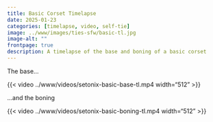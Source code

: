 ```yaml
---
title: Basic Corset Timelapse
date: 2025-01-23
categories: [timelapse, video, self-tie]
image: ../www/images/ties-sfw/basic-tl.jpg
image-alt: ""
frontpage: true
description: A timelapse of the base and boning of a basic corset
---
```


The base...

{{< video ../www/videos/setonix-basic-base-tl.mp4 width="512" >}}

...and the boning

{{< video ../www/videos/setonix-basic-boning-tl.mp4 width="512" >}}